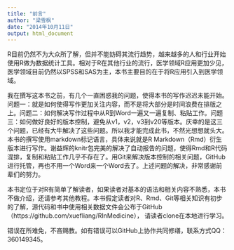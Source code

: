 ```yaml
---
title: "前言"
author: "梁雪枫"
date: "2014年10月11日"
output: html_document
---
```

R目前仍然不为大众所了解，但并不能妨碍其流行趋势，越来越多的人和行业开始使用R做为数据统计工具。相对于R在其他行业的流行，医学领域R应用更加少见，医学领域目前仍然以SPSS和SAS为主，本书主要目的在于将R应用引入到医学领域。

我在撰写这本书之前，有几个一直困惑我的问题，使得本书的写作迟迟未能开始。问题一：就是如何使得写作更加关注内容，而不是将大部分是时间浪费在排版之上。问题二：如何解决写作过程中从R到Word一遍又一遍复制、粘贴工作。问题三：如何做好良好的版本控制，避免从v1，v2，v3到v20等版本。庆幸的是这三个问题，已经有大牛解决了这些问题。所以我才能完成此书，不然光想想就头大。本书的撰写使用markdown标记语言，具体来说就是R Markdown（Rmd）衍生版本进行写作。谢益辉的knitr包完美的解决了自动报告的问题，使得Rmd和R代码混排，复制和粘贴工作几乎不存在了。用Git来解决版本控制的相关问题，GitHub进行托管，再也不用一个Word来一个Word去了。上述问题的解决，非常感谢前辈们的努力。

本书定位于对R有简单了解读者，如果读者对基本的语法和相关内容不熟悉，本书不做介绍，还请参考其他教程。本书假定读者对R、Rmd、Git等相关知识有初步的了解，源代码和书中使用相关数据文件会公布于GitHub（https://github.com/xuefliang/RInMedicine）， 请读者clone在本地进行学习。

错误在所难免，不吝赐教。如有错误可以GitHub上协作共同修缮，联系方式QQ：360149345。